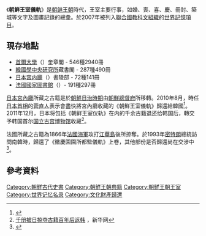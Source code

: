 {{Infobox Korean name
|img=Korea-Wonhaeng Eulmyo Jeongri Uigwe-Cheoyongmu.jpg
|imgwidth=180
|caption=繪有[[處容舞|處容舞]]的《朝鮮王室儀軌》內頁（1795年繪）
|hangul=조선왕실의궤
|hanja=朝鮮王室儀軌
|rr=Joseon Wangsil Uigwe
|mr=Chosŏn Wangsil ŭigwe 
}}
《'''朝鮮王室儀軌'''》是[[朝鲜王朝|朝鲜王朝]]時代，王室主要行事，如婚、喪、喜、慶、冊封、築城等文字及圖畫記錄的總彙。於2007年被列入[[聯合國教科文組織|聯合國教科文組織]]的[[世界記憶項目|世界記憶項目]]。

==現存地點==
*[[首爾大學|首爾大學]]（{{lang|ko|서울대학교}}）奎章閣 - 546種2940冊
*[[韓國學中央研究所|韓國學中央研究所]]藏書閣 - 287種490冊
*[[日本|日本]][[宮内廳|宮内廳]]（{{lang|ja|宮内庁}}）書陵部 - 72種141冊
*[[法國國家圖書館|法國國家圖書館]]（{{lang|fr|Bibliothèque nationale de France}}）- 191種297冊

[[日本|日本]][[宮內廳|宮內廳]]所藏之古籍是於[[朝鮮日治時期|朝鮮日治時期]]由[[朝鮮總督府|朝鮮總督府]]所移轉。2010年8月，時任[[日本首相|日本首相]]的[[菅直人|菅直人]]表示會盡快將宮內廳收藏的《朝鮮王室儀軌》歸還給韓國<ref>{{cite news|url=http://news.rti.org.tw/index_newsContent.aspx?nid=253787&id=6&id2=2|title=向南韓道歉、不拜靖國 日相令人一新觀感|publisher=中央廣播電台|date=2010-08-11|accessdate=2010-08-13|deadurl=yes|archiveurl=https://web.archive.org/web/20131103184038/http://news.rti.org.tw/index_newsContent.aspx?nid=253787&id=6&id2=2|archivedate=2013-11-03}}</ref>。2011年12月，日本将包括《朝鲜王室仪轨》在内的千余古籍退还给韩国后，轉交予韩国首尔[[国立古宫博物馆|国立古宫博物馆]]收藏<ref>[http://news.xinhuanet.com/world/2011-12/08/c_122395774.htm 千册被日掠夺古籍百年后返韩] {{Wayback|url=http://news.xinhuanet.com/world/2011-12/08/c_122395774.htm |date=20131120122901 }}，新华网</ref>。

法國所藏之古籍為1866年[[法國海軍|法國海軍]]攻打[[江華島|江華島]]後所掠奪。於1993年[[密特朗|密特朗]]總統訪問南韓時，歸還了《徽慶園園所都監儀軌》上卷，其他部份是否歸還尚在交涉中<ref>{{cite news|url=http://www.asahi.com/international/update/0308/TKY201003080008.html |script-title=ja:仏が強奪した朝鮮王朝の図書、韓国が永久貸与を要請 |publisher=朝日新聞 |date=2010-03-08 |accessdate=2010-08-21 |archiveurl=https://web.archive.org/web/20100310084344/http://www.asahi.com/international/update/0308/TKY201003080008.html |archivedate=2010-03-10 |deadurl=yes }}</ref>。

==參考資料==
{{reflist}}

{{Korea-stub}}

[[Category:朝鮮古代史書|Category:朝鮮古代史書]]
[[Category:朝鮮王朝典籍|Category:朝鮮王朝典籍]]
[[Category:朝鮮王朝王室|Category:朝鮮王朝王室]]
[[Category:世界记忆名录|Category:世界记忆名录]]
[[Category:文化財產歸還|Category:文化財產歸還]]